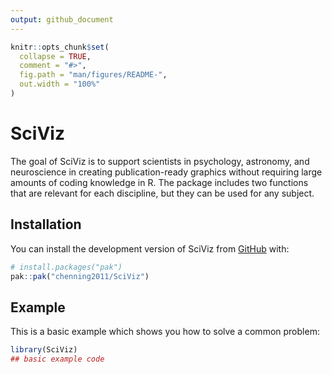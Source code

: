 ```yaml
---
output: github_document
---
```


<!-- README.md is generated from README.Rmd. Please edit that file -->

```r
knitr::opts_chunk$set(
  collapse = TRUE,
  comment = "#>",
  fig.path = "man/figures/README-",
  out.width = "100%"
)
```

# SciViz

<!-- badges: start -->
<!-- badges: end -->

The goal of SciViz is to support scientists in psychology, astronomy, and neuroscience in creating publication-ready graphics without requiring large amounts of coding knowledge in R. The package includes two functions that are relevant for each discipline, but they can be used for any subject. 

## Installation

You can install the development version of SciViz from [GitHub](https://github.com/) with:

``` r
# install.packages("pak")
pak::pak("chenning2011/SciViz")
```

## Example

This is a basic example which shows you how to solve a common problem:

```r
library(SciViz)
## basic example code
```

